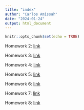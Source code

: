 ```yaml
---
title: "index"
author: "Carlos Amissah"
date: "2024-01-24"
output: html_document
---
```


```r
knitr::opts_chunk$set(echo = TRUE)
```



Homework 2: [link](Homework2.html)

Homework 3: [link](Homework3.html)

Homework 4: [link](Homework_04.html)

Homework 5: [link](Homework_05.html)

Homework 6: [link](Homework_06.html)

Homework 7: [link](Homework_07.html)

Homework 8: [link](Homework_08.html)